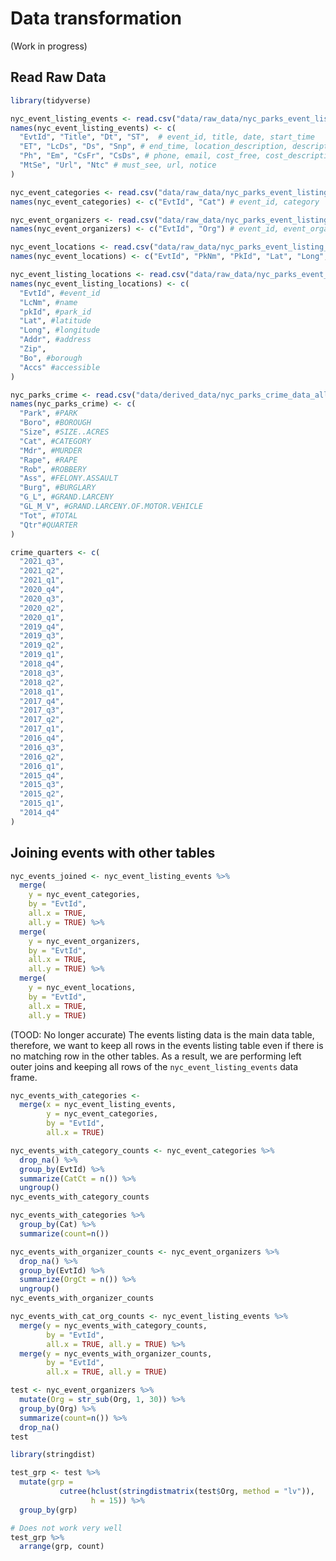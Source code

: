 # Data transformation

(Work in progress)

## Read Raw Data

```r
library(tidyverse)

nyc_event_listing_events <- read.csv("data/raw_data/nyc_parks_event_listing_events.csv", na.strings = "")
names(nyc_event_listing_events) <- c(
  "EvtId", "Title", "Dt", "ST",  # event_id, title, date, start_time
  "ET", "LcDs", "Ds", "Snp", # end_time, location_description, description, snippet
  "Ph", "Em", "CsFr", "CsDs", # phone, email, cost_free, cost_description
  "MtSe", "Url", "Ntc" # must_see, url, notice
)

nyc_event_categories <- read.csv("data/raw_data/nyc_parks_event_listing_categories.csv", na.strings = "")
names(nyc_event_categories) <- c("EvtId", "Cat") # event_id, category

nyc_event_organizers <- read.csv("data/raw_data/nyc_parks_event_listing_organizers.csv", na.strings = "")
names(nyc_event_organizers) <- c("EvtId", "Org") # event_id, event_organizer

nyc_event_locations <- read.csv("data/raw_data/nyc_parks_event_listing_locations.csv", na.strings = "")
names(nyc_event_locations) <- c("EvtId", "PkNm", "PkId", "Lat", "Long", "Addr", "Zip", "Bo", "Accs")

nyc_event_listing_locations <- read.csv("data/raw_data/nyc_parks_event_listing_locations.csv", na.strings = "")
names(nyc_event_listing_locations) <- c(
  "EvtId", #event_id
  "LcNm", #name
  "pkId", #park_id
  "Lat", #latitude
  "Long", #longitude
  "Addr", #address
  "Zip",
  "Bo", #borough
  "Accs" #accessible
)

nyc_parks_crime <- read.csv("data/derived_data/nyc_parks_crime_data_all.csv", na.strings = "")
names(nyc_parks_crime) <- c(
  "Park", #PARK
  "Boro", #BOROUGH
  "Size", #SIZE..ACRES
  "Cat", #CATEGORY
  "Mdr", #MURDER
  "Rape", #RAPE
  "Rob", #ROBBERY
  "Ass", #FELONY.ASSAULT
  "Burg", #BURGLARY
  "G_L", #GRAND.LARCENY
  "GL_M_V", #GRAND.LARCENY.OF.MOTOR.VEHICLE
  "Tot", #TOTAL
  "Qtr"#QUARTER
)

crime_quarters <- c(
  "2021_q3",
  "2021_q2",
  "2021_q1",
  "2020_q4",
  "2020_q3",
  "2020_q2",
  "2020_q1",
  "2019_q4",
  "2019_q3",
  "2019_q2",
  "2019_q1",
  "2018_q4",
  "2018_q3",
  "2018_q2",
  "2018_q1",
  "2017_q4",
  "2017_q3",
  "2017_q2",
  "2017_q1",
  "2016_q4",
  "2016_q3",
  "2016_q2",
  "2016_q1",
  "2015_q4",
  "2015_q3",
  "2015_q2",
  "2015_q1",
  "2014_q4"
)

```

## Joining events with other tables

```r
nyc_events_joined <- nyc_event_listing_events %>%
  merge(
    y = nyc_event_categories, 
    by = "EvtId", 
    all.x = TRUE,
    all.y = TRUE) %>%
  merge(
    y = nyc_event_organizers, 
    by = "EvtId", 
    all.x = TRUE,
    all.y = TRUE) %>%
  merge(
    y = nyc_event_locations, 
    by = "EvtId", 
    all.x = TRUE,
    all.y = TRUE)
```

(TOOD: No longer accurate)
The events listing data is the main data table, therefore, we want to keep all rows in the events listing table even if there is no matching row in the other tables. As a result, we are performing left outer joins and keeping all rows of the `nyc_event_listing_events` data frame.


```r
nyc_events_with_categories <- 
  merge(x = nyc_event_listing_events, 
        y = nyc_event_categories, 
        by = "EvtId", 
        all.x = TRUE)

nyc_events_with_category_counts <- nyc_event_categories %>%
  drop_na() %>%
  group_by(EvtId) %>%
  summarize(CatCt = n()) %>%
  ungroup()
nyc_events_with_category_counts
```


```r
nyc_events_with_categories %>%
  group_by(Cat) %>%
  summarize(count=n())
```

```r
nyc_events_with_organizer_counts <- nyc_event_organizers %>%
  drop_na() %>%
  group_by(EvtId) %>%
  summarize(OrgCt = n()) %>%
  ungroup()
nyc_events_with_organizer_counts
```

```r
nyc_events_with_cat_org_counts <- nyc_event_listing_events %>%
  merge(y = nyc_events_with_category_counts, 
        by = "EvtId", 
        all.x = TRUE, all.y = TRUE) %>%
  merge(y = nyc_events_with_organizer_counts, 
        by = "EvtId", 
        all.x = TRUE, all.y = TRUE)
```




```r
test <- nyc_event_organizers %>%
  mutate(Org = str_sub(Org, 1, 30)) %>%
  group_by(Org) %>%
  summarize(count=n()) %>%
  drop_na()
test
```

```r
library(stringdist)

test_grp <- test %>%
  mutate(grp = 
           cutree(hclust(stringdistmatrix(test$Org, method = "lv")), 
                  h = 15)) %>%
  group_by(grp) 

```

```r
# Does not work very well
test_grp %>%
  arrange(grp, count)
```
